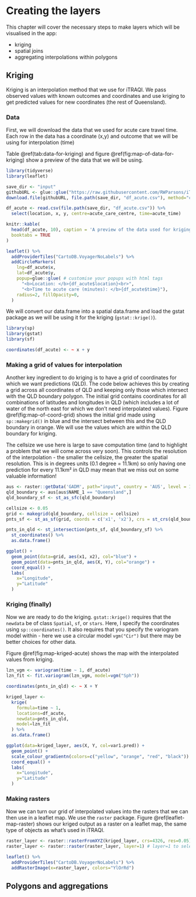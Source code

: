 # Creating the layers {#building}

This chapter will cover the necessary steps to make layers which will be visualised in the app:

* kriging
* spatial joins
* aggregating interpolations within polygons


## Kriging

Kriging is an interpolation method that we use for iTRAQI. We pass observed values with known outcomes and coordinates and use kriging to get predicted values for new coordinates (the rest of Queensland).


### Data
First, we will download the data that we used for acute care travel time. Each row in the data has a coordinate (x,y) and outcome that we will be using for interpolation (time)

Table \@ref(tab:data-for-kriging) and figure \@ref(fig:map-of-data-for-kriging) show a preview of the data that we will be using.

```r
library(tidyverse)
library(leaflet)

save_dir <- "input"
githubURL <- glue::glue("https://raw.githubusercontent.com/RWParsons/iTRAQI_app/main/input/QLD_locations_with_RSQ_times_20220518.csv")
download.file(githubURL, file.path(save_dir, "df_acute.csv"), method="curl")

df_acute <- read.csv(file.path(save_dir, "df_acute.csv")) %>%
  select(location, x, y, centre=acute_care_centre, time=acute_time)

knitr::kable(
  head(df_acute, 10), caption = 'A preview of the data used for kriging',
  booktabs = TRUE
)
```

```r
leaflet() %>%
  addProviderTiles("CartoDB.VoyagerNoLabels") %>%
  addCircleMarkers(
    lng=df_acute$x, 
    lat=df_acute$y,
    popup=glue::glue( # customise your popups with html tags
      "<b>Location: </b>{df_acute$location}<br>",
      "<b>Time to acute care (minutes): </b>{df_acute$time}"),
    radius=2, fillOpacity=0,
  )
```

We will convert our data.frame into a spatial data.frame and load the gstat package as we will be using it for the kriging (`gstat::krige()`).

```r
library(sp)
library(gstat)
library(sf)

coordinates(df_acute) <- ~ x + y
```

### Making a grid of values for interpolation

Another key ingredient to do kriging is to have a grid of coordinates for which we want predictions (QLD).
The code below achieves this by creating a grid across all coordinates of QLD and keeping only those which intersect with the QLD boundary polygon. The initial grid contains coordinates for all combinations of latitudes and longitudes in QLD (which includes a lot of water of the north east for which we don't need interpolated values). Figure \@ref(fig:map-of-coord-grid) shows the initial grid made using `sp::makegrid()` in blue and the intersect between this and the QLD boundary in orange.  We will use the values which are within the QLD boundary for kriging. 

The cellsize we use here is large to save computation time (and to highlight a problem that we will come across very soon). This controls the resolution of the interpolation - the smaller the cellsize, the greater the spatial resolution. This is in degrees units (0.1 degree = 11.1km) so only having one prediction for every 11.1km² in QLD may mean that we miss out on some valuable information!

```r
aus <- raster::getData('GADM', path="input", country = 'AUS', level = 1)
qld_boundary <- aus[aus$NAME_1 == "Queensland",]
qld_boundary_sf <- st_as_sfc(qld_boundary)

cellsize <- 0.05
grid <- makegrid(qld_boundary, cellsize = cellsize)
pnts_sf <- st_as_sf(grid, coords = c('x1', 'x2'), crs = st_crs(qld_boundary))

pnts_in_qld <- st_intersection(pnts_sf, qld_boundary_sf) %>% 
  st_coordinates() %>%
  as.data.frame()

ggplot() + 
  geom_point(data=grid, aes(x1, x2), col="blue") +
  geom_point(data=pnts_in_qld, aes(X, Y), col="orange") + 
  coord_equal() +
  labs(
    x="Longitude",
    y="Latitude"
  )

```

### Kriging (finally)
Now we are ready to do the kriging. `gstat::krige()` requires that the `newdata` be of class `Spatial`, `sf`, or `stars`. Here, I specify the coordinates using `sp::coordinates()`. It also requires that you specify the variogram model within - here we use a circular model `vgm("Cir")` but there may be better choices for other data.

Figure \@ref(fig:map-kriged-acute) shows the map with the interpolated values from kriging.

```r
lzn_vgm <- variogram(time ~ 1, df_acute)
lzn_fit <- fit.variogram(lzn_vgm, model=vgm("Sph"))

coordinates(pnts_in_qld) <- ~ X + Y

kriged_layer <-
  krige(
    formula=time ~ 1, 
    locations=df_acute,
    newdata=pnts_in_qld,
    model=lzn_fit
  ) %>%
  as.data.frame()

ggplot(data=kriged_layer, aes(X, Y, col=var1.pred)) + 
  geom_point() +
  scale_colour_gradientn(colors=c("yellow", "orange", "red", "black")) +
  coord_equal() +
  labs(
    x="Longitude",
    y="Latitude"
  )
```

### Making rasters

Now we can turn our grid of interpolated values into the rasters that we can then use in a leaflet map. We use the `raster` package. Figure \@ref(leaflet-map-raster) shows our kriged output as a raster on a leaflet map, the same type of objects as what's used in iTRAQI.

```r
raster_layer <- raster::rasterFromXYZ(kriged_layer, crs=4326, res=0.05)
raster_layer <- raster::raster(raster_layer, layer=1) # layer=1 to select the prediction values rather than the variance

leaflet() %>%
  addProviderTiles("CartoDB.VoyagerNoLabels") %>%
  addRasterImage(x=raster_layer, colors="YlOrRd")
```

## Polygons and aggregations

```r


```
